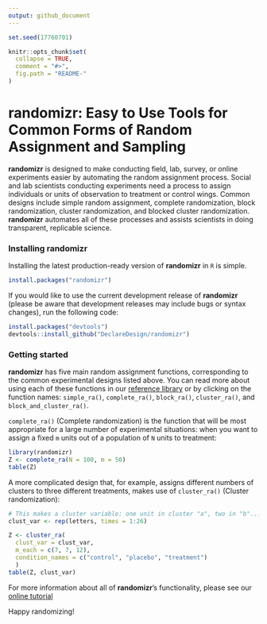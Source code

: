 ```yaml
---
output: github_document
---
```


```r
set.seed(17760701)

knitr::opts_chunk$set(
  collapse = TRUE,
  comment = "#>",
  fig.path = "README-"
)
```

# randomizr: Easy to Use Tools for Common Forms of Random Assignment and Sampling

**randomizr** is designed to make conducting field, lab, survey, or online experiments easier by automating the random assignment process. Social and lab scientists conducting experiments need a process to assign individuals or units of observation to treatment or control wings. Common designs include simple random assignment, complete randomization, block randomization, cluster randomization, and blocked cluster randomization. **randomizr** automates all of these processes and assists scientists in doing transparent, replicable science.

### Installing randomizr

Installing the latest production-ready version of **randomizr** in `R` is simple.

```r
install.packages("randomizr")
```

If you would like to use the current development release of **randomizr** (please be aware that development releases may include bugs or syntax changes), run the following code:

```r
install.packages("devtools")
devtools::install_github("DeclareDesign/randomizr")
```

### Getting started

**randomizr** has five main random assignment functions, corresponding to the common experimental designs listed above. You can read more about using each of these functions in our [reference library](reference/index.html) or by clicking on the function names: `simple_ra()`, `complete_ra()`, `block_ra()`, `cluster_ra()`, and `block_and_cluster_ra()`.

`complete_ra()` (Complete randomization) is the function that will be most appropriate for a large number of experimental situations: when you want to assign a fixed `m` units out of a population of `N` units to treatment:

```r
library(randomizr)
Z <- complete_ra(N = 100, m = 50)
table(Z)
```

A more complicated design that, for example, assigns different numbers of clusters to three different treatments, makes use of `cluster_ra()` (Cluster randomization):

```r
# This makes a cluster variable: one unit in cluster "a", two in "b"...
clust_var <- rep(letters, times = 1:26)

Z <- cluster_ra(
  clust_var = clust_var,
  m_each = c(7, 7, 12),
  condition_names = c("control", "placebo", "treatment")
  )
table(Z, clust_var)
```

For more information about all of **randomizr**'s functionality, please see our [online tutorial](articles/randomizr_vignette.html)

Happy randomizing!
